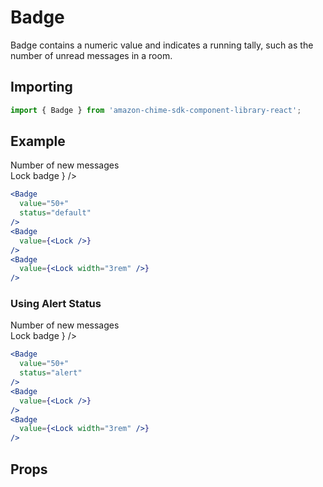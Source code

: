 

# Badge
Badge contains a numeric value and indicates a running tally, such as the number of unread messages in a room.

## Importing
```javascript
import { Badge } from 'amazon-chime-sdk-component-library-react';
```

## Example
<ThemeProvider theme={lightTheme}>
  <GlobalStyles/>
  <Preview>
    <div style={{ 'alignItems': 'center', 'display': 'flex'}}>
      <span style={{ 'marginRight': '0.5rem' }}>Number of new messages</span>
      <Badge
        value="50+"
        status="default"
      />
    </div>
    <div style={{ 'marginLeft': '1rem', 'display': 'flex' }}>
      <span style={{ 'marginRight': '0.5rem' }}>Lock badge</span>
      <Badge
        value={<Lock />}
      />
    </div>
  </Preview>
</ThemeProvider>

```jsx
<Badge
  value="50+"
  status="default"
/>
<Badge
  value={<Lock />}
/>
<Badge
  value={<Lock width="3rem" />}
/>
```

### Using Alert Status
<ThemeProvider theme={lightTheme}>
  <Preview>
    <div style={{ 'alignItems': 'center', 'display': 'flex'}}>
      <span style={{ 'marginRight': '0.5rem' }}>Number of new messages</span>
      <Badge
        value="50+"
        status="alert"
      />
    </div>
    <div style={{ 'marginLeft': '1rem', 'display': 'flex' }}>
      <span style={{ 'marginRight': '0.5rem' }}>Lock badge</span>
      <Badge
        value={<Lock />}
      />
    </div>
  </Preview>
</ThemeProvider>

```jsx
<Badge
  value="50+"
  status="alert"
/>
<Badge
  value={<Lock />}
/>
<Badge
  value={<Lock width="3rem" />}
/>
```

## Props
<Props of={Badge} />
